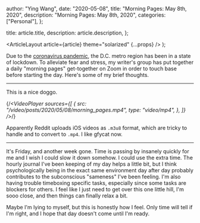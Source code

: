 
  author: "Ying Wang",
  date: "2020-05-08",
  title: "Morning Pages: May 8th, 2020",
  description: "Morning Pages: May 8th, 2020",
  categories: ["Personal"],
};

  title: article.title,
  description: article.description,
};

  <ArticleLayout article={article} theme="solarized" {...props} />
);

Due to the [coronavirus
pandemic](https://en.wikipedia.org/wiki/2019-20_coronavirus_pandemic), the D.C.
metro region has been in a state of lockdown. To alleviate fear and stress, my
writer's group has put together a daily "morning pages" get-together on Zoom in
order to touch base before starting the day. Here's some of my brief thoughts.

---

This is a nice doggo.

{/*<VideoPlayer
  sources={[
    {
      src: "/video/posts/2020/05/08/morning_pages.mp4",
      type: "video/mp4",
    },
  ]}
/>*/}

Apparently Reddit uploads iOS videos as `.m3u8` format, which are tricky to
handle and to convert to `.mp4`. I like gfycat now.

---

It's Friday, and another week gone. Time is passing by insanely quickly for me
and I wish I could slow it down somehow. I could use the extra time. The hourly
journal I've been keeping of my day helps a little bit, but I think
psychologically being in the exact same environment day after day probably
contributes to the subconscious "sameness" I've been feeling. I'm also having
trouble timeboxing specific tasks, especially since some tasks are blockers for
others. I feel like I just need to get over this one little hill, I'm sooo
close, and then things can finally relax a bit.

Maybe I'm lying to myself, but this is honestly how I feel. Only time will tell
if I'm right, and I hope that day doesn't come until I'm ready.
